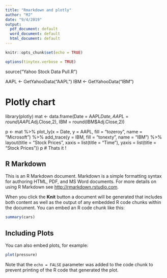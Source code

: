 ---
title: "Rmarkdown and plotly"
author: "MJ"
date: "9/4/2019"
output:
  pdf_document: default
  word_document: default
  html_document: default
---

```{r setup, include=FALSE}
knitr::opts_chunk$set(echo = TRUE)
```

```{r, include=FALSE}
options(tinytex.verbose = TRUE)
```

source("Yahoo Stock Data Pull.R")

AAPL <-  GetYahooData("AAPL")
IBM <- GetYahooData("IBM")

# Plotly chart 
library(plotly)
mat <-  data.frame(Date = AAPL$Date, 
                   AAPL = round(AAPL$Adj.Close,2),
                   IBM = round(IBM$Adj.Close,2))

p <- mat %>% 
  plot_ly(x = Date, y = AAPL, fill = "tozeroy", name = "Microsoft") %>% 
  add_trace(y = IBM, fill = "tonexty", name = "IBM") %>% 
  layout(title = "Stock Prices", 
         xaxis = list(title = "Time"),
         yaxis = list(title = "Stock Prices"))
p  # Thats it !



## R Markdown

This is an R Markdown document. Markdown is a simple formatting syntax for authoring HTML, PDF, and MS Word documents. For more details on using R Markdown see <http://rmarkdown.rstudio.com>.

When you click the **Knit** button a document will be generated that includes both content as well as the output of any embedded R code chunks within the document. You can embed an R code chunk like this:

```{r cars}
summary(cars)
```

## Including Plots

You can also embed plots, for example:

```{r pressure, echo=FALSE}
plot(pressure)
```

Note that the `echo = FALSE` parameter was added to the code chunk to prevent printing of the R code that generated the plot.
